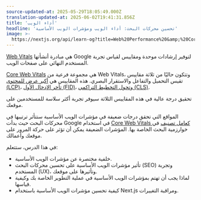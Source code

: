 ```yaml
---
source-updated-at: 2025-05-29T18:05:49.000Z
translation-updated-at: 2025-06-02T19:41:31.856Z
title: 'أداء الويب'
headline: 'تحسين محركات البحث: أداء الويب ومؤشرات الويب الأساسية'
image: >-
  https://nextjs.org/api/learn-og?title=Web%20Performance%20&amp;%20Core%20Web%20Vitals&amp;chapter=16
---
```


[Web Vitals](https://web.dev/vitals/) هي مبادرة أنشأتها Google لتوفير إرشادات موحدة ومقاييس لقياس تجربة المستخدم النهائي على صفحات الويب.

[Core Web Vitals](https://developers.google.com/search/blog/2020/11/timing-for-page-experience) هي مجموعة فرعية من Web Vitals، وتتكون حاليًا من ثلاثة مقاييس تقيس التحميل والتفاعل والاستقرار البصري. هذه المقاييس هي [أكبر عرض للمحتوى (LCP)](/learn/seo/lcp)، [تأخر الإدخال الأول (FID)](/learn/seo/fid)، و[تحول التخطيط التراكمي (CLS)](/learn/seo/cls).

تحقيق درجة عالية في هذه المقاييس الثلاثة سيوفر تجربة أكثر سلاسة للمستخدمين على موقعك.

المواقع التي تحقق درجات ضعيفة في مؤشرات الويب الأساسية ستتأثر ترتيبها في محركات البحث حيث بدأت Google في استخدام [Core Web Vitals كعامل تصنيف](https://developers.google.com/search/blog/2020/11/timing-for-page-experience) في خوارزمية البحث الخاصة بها. المؤشرات الضعيفة يمكن أن تؤثر على حركة المرور على موقعك وأعمالك.

في هذا الدرس، ستتعلم:

* خلفية مختصرة عن مؤشرات الويب الأساسية.
* تأثير مؤشرات الويب الأساسية على تحسين محركات البحث (SEO) وتجربة المستخدم (UX)، وتأثيرها على موقعك.
* لماذا يجب أن تهتم بمؤشرات الويب الأساسية في عملية التطوير الخاصة بك وكيفية قياسها.
* كيفية تحسين مؤشرات الويب الأساسية باستخدام Next.js ومراقبة التغييرات.